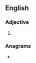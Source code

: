 ==English==

===Adjective===
{{head|en|comparative adjective}}

# {{en-comparative of|deaf}}

===Anagrams===
* {{anagrams|en|a=adeefr|Fareed|Freeda|afeerd|faeder|feared}}